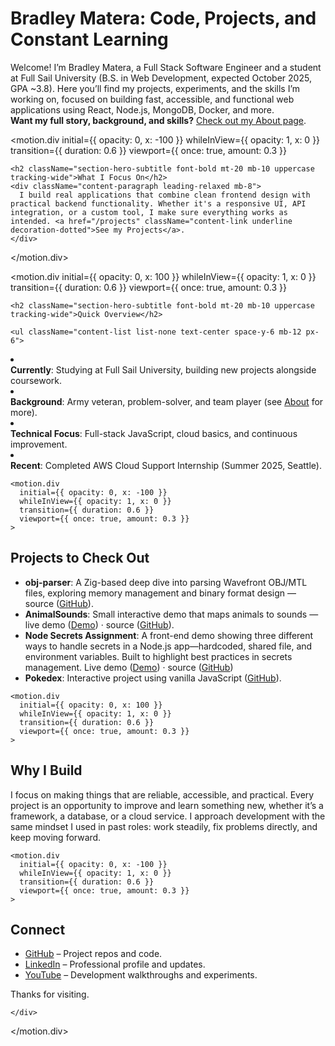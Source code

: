 
<HeroLayout>

<TerminalWrapper>
<div className="hero-wrapper">
  <motion.div
    initial={{ opacity: 0, y: 50 }}
    animate={{ opacity: 1, y: 0 }}
    transition={{ duration: 1 }}
  className="px-8 py-20 p-12 md:p-16 max-w-5xl mx-auto text-center rounded-2xl shadow-2xl font-sans section-hero"
  >
    <div className="content-container">

  <h1 className="section-hero-title font-extrabold mb-8 drop-shadow-lg">
    Bradley Matera: Code, Projects, and Constant Learning
  </h1>

  <div className="content-paragraph leading-relaxed mb-8">
    Welcome! I’m Bradley Matera, a Full Stack Software Engineer and a student at Full Sail University (B.S. in Web Development, expected October 2025, GPA ~3.8). Here you’ll find my projects, experiments, and the skills I’m working on, focused on building fast, accessible, and functional web applications using React, Node.js, MongoDB, Docker, and more.
    <br />
    <strong>Want my full story, background, and skills?</strong> <a href="/about" className="content-link underline">Check out my About page</a>.
  </div>

  <motion.div
    initial={{ opacity: 0, x: -100 }}
    whileInView={{ opacity: 1, x: 0 }}
    transition={{ duration: 0.6 }}
    viewport={{ once: true, amount: 0.3 }}
  >
    <h2 className="section-hero-subtitle font-bold mt-20 mb-10 uppercase tracking-wide">What I Focus On</h2>
    <div className="content-paragraph leading-relaxed mb-8">
      I build real applications that combine clean frontend design with practical backend functionality. Whether it's a responsive UI, API integration, or a custom tool, I make sure everything works as intended. <a href="/projects" className="content-link underline decoration-dotted">See my Projects</a>.
    </div>
  </motion.div>

  <motion.div
    initial={{ opacity: 0, x: 100 }}
    whileInView={{ opacity: 1, x: 0 }}
    transition={{ duration: 0.6 }}
    viewport={{ once: true, amount: 0.3 }}
  >
    <h2 className="section-hero-subtitle font-bold mt-20 mb-10 uppercase tracking-wide">Quick Overview</h2>

    <ul className="content-list list-none text-center space-y-6 mb-12 px-6">
  <li><div className="terminal-root p-6"><strong>Currently</strong>: Studying at Full Sail University, building new projects alongside coursework.</div></li>
  <li><div className="terminal-root p-6"><strong>Background</strong>: Army veteran, problem-solver, and team player (see <a href="/about" className="content-link underline">About</a> for more).</div></li>
  <li><div className="terminal-root p-6"><strong>Technical Focus</strong>: Full-stack JavaScript, cloud basics, and continuous improvement.</div></li>
  <li><div className="terminal-root p-6"><strong>Recent</strong>: Completed AWS Cloud Support Internship (Summer 2025, Seattle).</div></li>
    </ul>
  </motion.div>

    <motion.div
      initial={{ opacity: 0, x: -100 }}
      whileInView={{ opacity: 1, x: 0 }}
      transition={{ duration: 0.6 }}
      viewport={{ once: true, amount: 0.3 }}
    >
  <h2 className="section-hero-subtitle font-bold mt-20 mb-10 uppercase tracking-wide">Projects to Check Out</h2>

  <ul className="content-list list-none text-center space-y-6 mb-12 px-6">
          <li>
            <div className="terminal-root p-6">
                <strong>obj-parser</strong>: A Zig-based deep dive into parsing Wavefront OBJ/MTL files, exploring memory management and binary format design — source (<a href="https://github.com/BradleyMatera/obj-parser" className="content-link underline">GitHub</a>).
            </div>
          </li>
          <li>
            <div className="terminal-root p-6">
              <strong>AnimalSounds</strong>: Small interactive demo that maps animals to sounds — live demo (<a href="https://bradleymatera.github.io/AnimalSounds/" className="content-link underline">Demo</a>) · source (<a href="https://github.com/BradleyMatera/AnimalSounds" className="content-link underline">GitHub</a>).
            </div>
          </li>
          <li>
            <div className="terminal-root p-6">
  <strong>Node Secrets Assignment</strong>: A front-end demo showing three different ways to handle secrets in a Node.js app—hardcoded, shared file, and environment variables. Built to highlight best practices in secrets management.  
  Live demo (<a href="https://bradleymatera.github.io/EthicsFrontEndDemo/" className="content-link underline">Demo</a>) · source (<a href="https://github.com/BradleyMatera/EthicsFrontEndDemo" className="content-link underline">GitHub</a>)
                </div>
          </li>
          <li>
            <div className="terminal-root p-6">
              <strong>Pokedex</strong>: Interactive project using vanilla JavaScript (<a href="https://github.com/BradleyMatera/Interactive-Pokedex" className="content-link underline">GitHub</a>).
            </div>
          </li>
      </ul>
    </motion.div>

    <motion.div
      initial={{ opacity: 0, x: 100 }}
      whileInView={{ opacity: 1, x: 0 }}
      transition={{ duration: 0.6 }}
      viewport={{ once: true, amount: 0.3 }}
    >
  <h2 className="section-hero-subtitle font-bold mt-20 mb-10 uppercase tracking-wide">Why I Build</h2>

  <div className="content-paragraph leading-relaxed mb-8">
        I focus on making things that are reliable, accessible, and practical. Every project is an opportunity to improve and learn something new, whether it’s a framework, a database, or a cloud service. I approach development with the same mindset I used in past roles: work steadily, fix problems directly, and keep moving forward.
      </div>
    </motion.div>

    <motion.div
      initial={{ opacity: 0, x: -100 }}
      whileInView={{ opacity: 1, x: 0 }}
      transition={{ duration: 0.6 }}
      viewport={{ once: true, amount: 0.3 }}
    >
  <h2 className="section-hero-subtitle font-bold mt-20 mb-10 uppercase tracking-wide">Connect</h2>

  <ul className="content-list list-none text-center space-y-6 mb-12 px-6">
  <li><div className="terminal-root p-6"><a href="https://github.com/BradleyMatera" className="content-link underline">GitHub</a> – Project repos and code.</div></li>
  <li><div className="terminal-root p-6"><a href="https://www.linkedin.com/in/bradmatera" className="content-link underline">LinkedIn</a> – Professional profile and updates.</div></li>
  <li><div className="terminal-root p-6"><a href="https://www.youtube.com/@bradmatera" className="content-link underline">YouTube</a> – Development walkthroughs and experiments.</div></li>
      </ul>
    </motion.div>

  <div className="content-paragraph leading-relaxed mb-8 text-center">
      Thanks for visiting.
    </div>

    </div>
  </motion.div>
</div>
</TerminalWrapper>

</HeroLayout>
